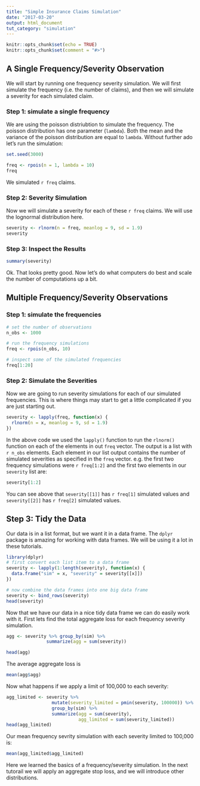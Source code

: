 ```yaml
---
title: "Simple Insurance Claims Simulation"
date: "2017-03-20"
output: html_document
tut_category: "simulation"
---
```


```r
knitr::opts_chunk$set(echo = TRUE)
knitr::opts_chunk$set(comment = "#>")
```

## A Single Frequency/Severity Observation

We will start by running one frequency severity simulation.  We will first simulate the frequency (i.e. the number of claims), and then we will simulate a severity for each simulated claim.

### Step 1: simulate a single frequency

We are using the poisson distriubtion to simulate the frequency.  The poisson distribution has one parameter (`lambda`).  Both the mean and the variance of the poisson distribution are equal to `lambda`.  Without further ado let's run the simulation:

```r
set.seed(3000)

freq <- rpois(n = 1, lambda = 10)
freq
```

We simulated `r freq` claims.

### Step 2: Severity Simulation

Now we will simulate a severity for each of these `r freq` claims.  We will use the lognormal distribution here.

```r
severity <- rlnorm(n = freq, meanlog = 9, sd = 1.9)
severity
```

### Step 3: Inspect the Results

```r
summary(severity)
```

Ok. That looks pretty good.  Now let's do what computers do best and scale the number of computations up a bit.

## Multiple Frequency/Severity Observations

### Step 1: simulate the frequencies

```r
# set the number of observations
n_obs <- 1000

# run the frequency simulations
freq <- rpois(n_obs, 10)

# inspect some of the simulated frequencies
freq[1:20]
```

### Step 2: Simulate the Severities

Now we are going to run severity simulations for each of our simulated frequencies.  This is where things may start to get a little complicated if you are just starting out.

```r
severity <- lapply(freq, function(x) {
  rlnorm(n = x, meanlog = 9, sd = 1.9)
})
```

In the above code we used the `lapply()` function to run the `rlnorm()` function on each of the elements in out `freq` vector.  The output is a list with `r n_obs` elements.  Each element in our list output contains the number of simulated severities as specified in the `freq` vector.  e.g. the first two frequency simulations were `r freq[1:2]` and the first two elements in our `severity` list are:

```r
severity[1:2]
```

You can see above that `severity[[1]]` has `r freq[1]` simulated values and `severity[[2]]` has `r freq[2]` simulated values.  

## Step 3: Tidy the Data

Our data is in a list format, but we want it in a data frame.  The `dplyr` package is amazing for working with data frames.  We will be using it a lot in these tutorials.

```r
library(dplyr)
# first convert each list item to a data frame
severity <- lapply(1:length(severity), function(x) {
  data.frame("sim" = x, "severity" = severity[[x]])
})

# now combine the data frames into one big data frame
severity <- bind_rows(severity)
head(severity)
```

Now that we have our data in a nice tidy data frame we can do easily work with it.  First lets find the total aggregate loss for each frequency severity simulation.

```r
agg <- severity %>% group_by(sim) %>%
               summarize(agg = sum(severity))

head(agg)
```

The average aggregate loss is

```r
mean(agg$agg)
```

Now what happens if we apply a limit of 100,000 to each severity:

```r
agg_limited <- severity %>%
                 mutate(severity_limited = pmin(severity, 100000)) %>%
                 group_by(sim) %>%
                 summarize(agg = sum(severity),
                           agg_limited = sum(severity_limited))
head(agg_limited)
```

Our mean frequency sevrity simulation with each severity limited to 100,000 is:

```r
mean(agg_limited$agg_limited)
```

Here we learned the basics of a frequency/severity simulation.  In the next tutorail we will apply an aggregate stop loss, and we will introduce other distributions. 

